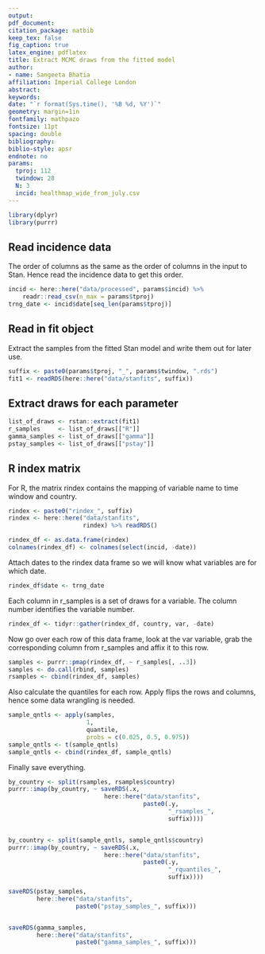 ```yaml
---
output: 
pdf_document:
citation_package: natbib
keep_tex: false
fig_caption: true
latex_engine: pdflatex
title: Extract MCMC draws from the fitted model
author:
- name: Sangeeta Bhatia
affiliation: Imperial College London
abstract: 
keywords: 
date: "`r format(Sys.time(), '%B %d, %Y')`"
geometry: margin=1in
fontfamily: mathpazo
fontsize: 11pt
spacing: double
bibliography: 
biblio-style: apsr
endnote: no
params:
  tproj: 112
  twindow: 28
  N: 3
  incid: healthmap_wide_from_july.csv
---
```


```r
library(dplyr)
library(purrr)

```

## Read incidence data

The order of columns as the same as the order of columns in the input
to Stan. Hence read the incidence data to get this order.

```r
incid <- here::here("data/processed", params$incid) %>%
    readr::read_csv(n_max = params$tproj)
trng_date <- incid$date[seq_len(params$tproj)]
```

## Read in fit object

Extract the samples from the fitted Stan model and write them out for
later use. 

```r
suffix <- paste0(params$tproj, "_", params$twindow, ".rds")
fit1 <- readRDS(here::here("data/stanfits", suffix))
```

## Extract draws for each parameter

```r
list_of_draws <- rstan::extract(fit1)
r_samples     <- list_of_draws[["R"]]
gamma_samples <- list_of_draws[["gamma"]]
pstay_samples <- list_of_draws[["pstay"]]

```

## R index matrix 

For R, the matrix rindex contains the mapping of variable 
name to time window and country.

```r
rindex <- paste0("rindex_", suffix)
rindex <- here::here("data/stanfits",
                     rindex) %>% readRDS()

rindex_df <- as.data.frame(rindex)
colnames(rindex_df) <- colnames(select(incid, -date))
```

Attach dates to the rindex data frame so we will know what variables 
are for which date.


```r
rindex_df$date <- trng_date

```

Each column in r_samples is a set of draws for a variable. The column
number identifies the variable number.

```r
rindex_df <- tidyr::gather(rindex_df, country, var, -date)
```

Now go over each row of this data frame, look at the var variable,
grab the corresponding column from r_samples and affix it to this row.

```r
samples <- purrr::pmap(rindex_df, ~ r_samples[, ..3])
samples <- do.call(rbind, samples)
rsamples <- cbind(rindex_df, samples)
```
Also calculate the quantiles for each row. Apply flips the rows and 
columns, hence some data wrangling is needed.

```r
sample_qntls <- apply(samples,
                      1,
                      quantile,
                      probs = c(0.025, 0.5, 0.975))
sample_qntls <- t(sample_qntls)
sample_qntls <- cbind(rindex_df, sample_qntls)
```

Finally save everything.

```r
by_country <- split(rsamples, rsamples$country)
purrr::imap(by_country, ~ saveRDS(.x,
                           here::here("data/stanfits",
                                      paste0(.y,
                                             "_rsamples_",
                                             suffix))))


by_country <- split(sample_qntls, sample_qntls$country)
purrr::imap(by_country, ~ saveRDS(.x,
                           here::here("data/stanfits",
                                      paste0(.y,
                                             "_rquantiles_",
                                             suffix))))

saveRDS(pstay_samples,
        here::here("data/stanfits",
                   paste0("pstay_samples_", suffix)))


saveRDS(gamma_samples,
        here::here("data/stanfits",
                   paste0("gamma_samples_", suffix)))

        
```
